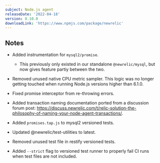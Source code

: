 ---
subject: Node.js agent
releaseDate: '2022-04-18'
version: 8.10.0
downloadLink: 'https://www.npmjs.com/package/newrelic'
---

## Notes

* Added instrumentation for `mysql2/promise`.
   * This previously only existed in our standalone `@newrelic/mysql`, but now gives feature partiy between the two.

* Removed unused native CPU metric sampler.  This logic was no longer getting touched when running Node.js versions higher than 6.1.0.

* Fixed promise interceptor from re-throwing errors.

* Added transaction naming documentation ported from a discussion forum post: https://discuss.newrelic.com/t/relic-solution-the-philosophy-of-naming-your-node-agent-transactions/.

* Added `promises.tap.js` to mysql2 versioned tests.

* Updated @newrelic/test-utilities to latest.
 * Removed unused test file in restify versioned tests.
  * Added `--strict` flag to versioned test runner to properly fail CI runs when test files are not included.

